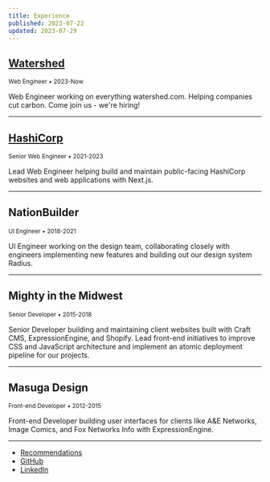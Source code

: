 ```yaml
---
title: Experience
published: 2023-07-22
updated: 2023-07-29
---
```


## [Watershed](/watershed)

<small>Web Engineer &bull; 2023-Now</small>

Web Engineer working on everything watershed.com. Helping companies cut carbon. Come join us - we're hiring!

---

## [HashiCorp](/hashicorp)

<small>Senior Web Engineer &bull; 2021-2023</small>

Lead Web Engineer helping build and maintain public-facing HashiCorp websites and web applications with Next.js.

---

## NationBuilder

<small>UI Engineer &bull; 2018-2021</small>

UI Engineer working on the design team, collaborating closely with engineers implementing new features and building out our design system Radius.

---

## Mighty in the Midwest

<small>Senior Developer &bull; 2015-2018</small>

Senior Developer building and maintaining client websites built with Craft CMS, ExpressionEngine, and Shopify. Lead front-end initiatives to improve CSS and JavaScript architecture and implement an atomic deployment pipeline for our projects.

---

## Masuga Design

<small>Front-end Developer &bull; 2012-2015</small>

Front-end Developer building user interfaces for clients like A&E Networks, Image Comics, and Fox Networks Info with ExpressionEngine.

---

- [Recommendations](/recommendations)
- [GitHub](https://github.com/alexcarpenter)
- [LinkedIn](https://www.linkedin.com/in/imalexcarpenter/)